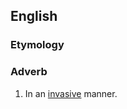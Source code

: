 ==English==

===Etymology===
{{suffix|invasive|ly|lang=en}}

===Adverb===
{{en-adv}}

# In an [[invasive]] manner.